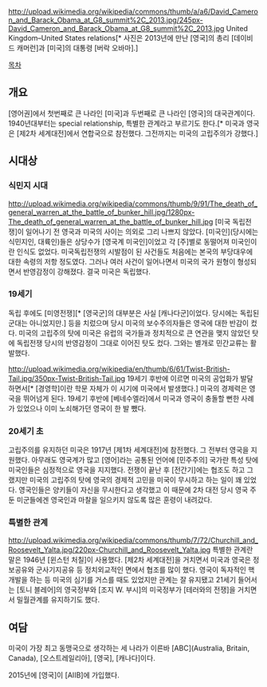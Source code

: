 http://upload.wikimedia.org/wikipedia/commons/thumb/a/a6/David_Cameron_and_Barack_Obama_at_G8_summit%2C_2013.jpg/245px-David_Cameron_and_Barack_Obama_at_G8_summit%2C_2013.jpg
United Kingdom–United States relations[* 사진은 2013년에 만난 [영국]의 총리 [데이비드 캐머런]과 [미국]의 대통령 [버락 오바마].]

[[목차]]
== 개요 ==

[영어권]에서 첫번째로 큰 나라인 [미국]과 두번째로 큰 나라인 [영국]의 대국관계이다. 1940년대부터는 special relationship, 특별한 관계라고 부르기도 한다.[* 미국과 영국은 [제2차 세계대전]에서 연합국으로 참전했다. 그전까지는 미국의 고립주의가 강했다.]

== 시대상 ==
=== 식민지 시대 ===

http://upload.wikimedia.org/wikipedia/commons/thumb/9/91/The_death_of_general_warren_at_the_battle_of_bunker_hill.jpg/1280px-The_death_of_general_warren_at_the_battle_of_bunker_hill.jpg
[미국 독립전쟁]이 일어나기 전 영국과 미국의 사이는 의외로 그리 나쁘지 않았다. [미국인](당시에는 식민지인, 대륙인)들은 상당수가 [영국계 미국인]이었고 각 [주]별로 동떨어져 미국인이란 인식도 없었다. 미국독립전쟁의 시발점이 된 사건들도 처음에는 본국의 부당대우에 대한 속령의 저항 정도였다. 그러나 여러 사건이 일어나면서 미국의 국가 원형이 형성되면서 반영감정이 강해졌다. 결국 미국은 독립했다.

=== 19세기 ===
독립 후에도 [미영전쟁][* [영국군]의 대부분은 사실 [캐나다군]이었다. 당시에는 독립된 군대는 아니었지만.] 등을 치렀으며 당시 미국의 보수주의자들은 영국에 대한 반감이 컸다. 미국의 고립주의 탓에 미국은 유럽의 국가들과 정치적으로 큰 연관을 맺지 않았던 탓에 독립전쟁 당시의 반영감정이 그대로 이어진 탓도 컸다. 그와는 별개로 민간교류는 활발했다.

http://upload.wikimedia.org/wikipedia/en/thumb/6/61/Twist-British-Tail.jpg/350px-Twist-British-Tail.jpg
19세기 후반에 이르면 미국의 공업화가 발달하면서[* [경영학]이란 학문 자체가 이 시기에 미국에서 발생했다.] 미국의 경제력은 영국을 뛰어넘게 된다. 19세기 후반에 [베네수엘라]에서 미국과 영국이 충돌할 뻔한 사례가 있었으나 이미 노쇠해가던 영국이 한 발 뺐다.

=== 20세기 초 ===
고립주의를 유지하던 미국은 1917년 [제1차 세계대전]에 참전했다. 그 전부터 영국을 지원했다. 아무래도 영국계가 많고 [영어]라는 공통된 언어에 [민주주의] 국가란 특성 탓에 미국인들은 심정적으로 영국을 지지했다. 전쟁이 끝난 후 [전간기]에는 협조도 하고 그랬지만 미국의 고립주의 탓에 영국의 경제적 고민을 미국이 무시하고 하는 일이 꽤 있었다. 영국인들은 양키들이 자신을 무시한다고 생각했고 이 때문에 2차 대전 당시 영국 주둔 미군들에겐 영국인과 마찰을 일으키지 않도록 많은 훈령이 내려갔다.

=== 특별한 관계 ===
http://upload.wikimedia.org/wikipedia/commons/thumb/7/72/Churchill_and_Roosevelt_Yalta.jpg/220px-Churchill_and_Roosevelt_Yalta.jpg
특별한 관계란 말은 1946년 [윈스턴 처칠]이 사용했다. [제2차 세계대전]을 거치면서 미국과 영국은 정보공유와 군사기지공유 등 정치외교적인 면에서 협조를 많이 했다. 영국이 독자적인 핵개발을 하는 등 미국의 심기를 거스를 때도 있었지만 관계는 잘 유지됐고 21세기 들어서는 [토니 블레어]의 영국정부와 [조지 W. 부시]의 미국정부가 [테러와의 전쟁]을 거치면서 밀월관계를 유지하기도 했다.


== 여담 ==
미국이 가장 최고 동맹국으로 생각하는 세 나라가 이른바 [ABC](Australia, Britain, Canada), [오스트레일리아], [영국], [캐나다]이다.

2015년에 [영국]이 [AIIB]에 가입했다.
